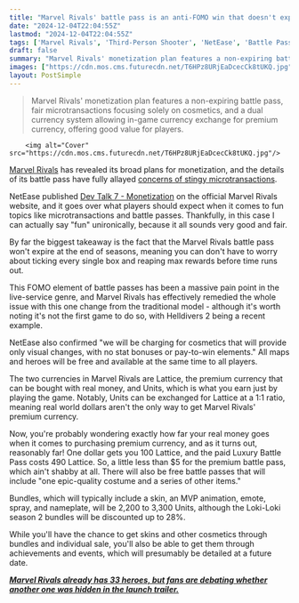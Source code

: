 ```yaml
---
title: "Marvel Rivals' battle pass is an anti-FOMO win that doesn't expire at the end of seasons: 'There's no need to worry about not having enough time'"
date: "2024-12-04T22:04:55Z"
lastmod: "2024-12-04T22:04:55Z"
tags: ['Marvel Rivals', 'Third-Person Shooter', 'NetEase', 'Battle Pass', 'Microtransactions', 'Free-to-Play']
draft: false
summary: "Marvel Rivals' monetization plan features a non-expiring battle pass,  fair microtransactions focusing solely on cosmetics, and a dual currency system allowing in-game currency exchange for premium currency, offering good value for players."
images: ["https://cdn.mos.cms.futurecdn.net/T6HPz8URjEaDcecCk8tUKQ.jpg"]
layout: PostSimple
---
```

> Marvel Rivals' monetization plan features a non-expiring battle pass,  fair microtransactions focusing solely on cosmetics, and a dual currency system allowing in-game currency exchange for premium currency, offering good value for players.


        <img alt="Cover" src="https://cdn.mos.cms.futurecdn.net/T6HPz8URjEaDcecCk8tUKQ.jpg"/>
        
[Marvel Rivals](https://www.gamesradar.com/games/third-person-shooter/marvel-rivals-guide/) has revealed its broad plans for monetization, and the details of its battle pass have fully allayed [concerns of stingy microtransactions](https://www.gamesradar.com/games/third-person-shooter/marvel-rivals-microtransactions-might-be-even-stingier-than-overwatch-2-as-streamers-show-off-its-in-game-store-featuring-mcu-skins/).

NetEase published [Dev Talk 7 - Monetization](https://www.marvelrivals.com/devdiaries/20241205/40954_1198123.html) on the official Marvel Rivals website, and it goes over what players should expect when it comes to fun topics like microtransactions and battle passes. Thankfully, in this case I can actually say "fun" unironically, because it all sounds very good and fair.

By far the biggest takeaway is the fact that the Marvel Rivals battle pass won't expire at the end of seasons, meaning you can don't have to worry about ticking every single box and reaping max rewards before time runs out.

This FOMO element of battle passes has been a massive pain point in the live-service genre, and Marvel Rivals has effectively remedied the whole issue with this one change from the traditional model - although it's worth noting it's not the first game to do so, with Helldivers 2 being a recent example.

NetEase also confirmed "we will be charging for cosmetics that will provide only visual changes, with no stat bonuses or pay-to-win elements." All maps and heroes will be free and available at the same time to all players.

The two currencies in Marvel Rivals are Lattice, the premium currency that can be bought with real money, and Units, which is what you earn just by playing the game. Notably, Units can be exchanged for Lattice at a 1:1 ratio, meaning real world dollars aren't the only way to get Marvel Rivals' premium currency.

Now, you're probably wondering exactly how far your real money goes when it comes to purchasing premium currency, and as it turns out, reasonably far! One dollar gets you 100 Lattice, and the paid Luxury Battle Pass costs 490 Lattice. So, a little less than $5 for the premium battle pass, which ain't shabby at all. There will also be free battle passes that will include "one epic-quality costume and a series of other items."

Bundles, which will typically include a skin, an MVP animation, emote, spray, and nameplate, will be 2,200 to 3,300 Units, although the Loki-Loki season 2 bundles will be discounted up to 28%.

While you'll have the chance to get skins and other cosmetics through bundles and individual sale, you'll also be able to get them through achievements and events, which will presumably be detailed at a future date.

**[<em>Marvel Rivals already has 33 heroes, but fans are debating whether another one was hidden in the launch trailer.</em>](https://www.gamesradar.com/games/third-person-shooter/marvel-rivals-already-has-33-heroes-but-fans-are-debating-whether-another-one-was-hidden-in-the-launch-trailer/)**
        